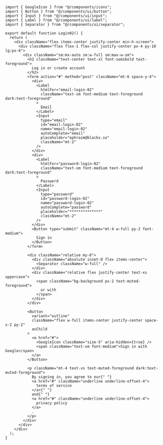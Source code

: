 ````tsx
import { GoogleIcon } from "@/components/icons";
import { Button } from "@/components/ui/button";
import { Input } from "@/components/ui/input";
import { Label } from "@/components/ui/label";
import { Separator } from "@/components/ui/separator";

export default function Login02() {
  return (
    <div className="flex items-center justify-center min-h-screen">
      <div className="flex flex-1 flex-col justify-center px-4 py-10 lg:px-6">
        <div className="sm:mx-auto sm:w-full sm:max-w-sm">
          <h2 className="text-center text-xl font-semibold text-foreground">
            Log in or create account
          </h2>
          <form action="#" method="post" className="mt-6 space-y-4">
            <div>
              <Label
                htmlFor="email-login-02"
                className="text-sm font-medium text-foreground dark:text-foreground"
              >
                Email
              </Label>
              <Input
                type="email"
                id="email-login-02"
                name="email-login-02"
                autoComplete="email"
                placeholder="ephraim@blocks.so"
                className="mt-2"
              />
            </div>
            <div>
              <Label
                htmlFor="password-login-02"
                className="text-sm font-medium text-foreground dark:text-foreground"
              >
                Password
              </Label>
              <Input
                type="password"
                id="password-login-02"
                name="password-login-02"
                autoComplete="password"
                placeholder="**************"
                className="mt-2"
              />
            </div>
            <Button type="submit" className="mt-4 w-full py-2 font-medium">
              Sign in
            </Button>
          </form>

          <div className="relative my-6">
            <div className="absolute inset-0 flex items-center">
              <Separator className="w-full" />
            </div>
            <div className="relative flex justify-center text-xs uppercase">
              <span className="bg-background px-2 text-muted-foreground">
                or with
              </span>
            </div>
          </div>

          <Button
            variant="outline"
            className="flex w-full items-center justify-center space-x-2 py-2"
            asChild
          >
            <a href="#">
              <GoogleIcon className="size-5" aria-hidden={true} />
              <span className="text-sm font-medium">Sign in with Google</span>
            </a>
          </Button>

          <p className="mt-4 text-xs text-muted-foreground dark:text-muted-foreground">
            By signing in, you agree to our{" "}
            <a href="#" className="underline underline-offset-4">
              terms of service
            </a>{" "}
            and{" "}
            <a href="#" className="underline underline-offset-4">
              privacy policy
            </a>
            .
          </p>
        </div>
      </div>
    </div>
  );
}
````